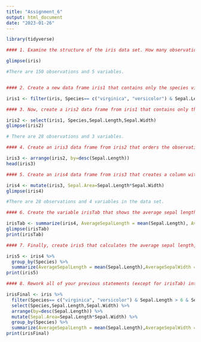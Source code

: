 ```yaml
---
title: "Assignment_6"
output: html_document
date: "2023-01-26"
---
```


```r
library(tidyverse)

#### 1. Examine the structure of the iris data set. How many observations and variables are in the data set?

glimpse(iris)

#There are 150 observations and 5 variables.


#### 2. Create a new data frame iris1 that contains only the species virginica and versicolor with sepal lengths longer than 6 cm and sepal widths longer than 2.5 cm. How many observations and variables are in the data set?

iris1 <- filter(iris, Species== c("virginica", "versicolor") & Sepal.Length > 6 & Sepal.Width > 2.5)

#### 3. Now, create a iris2 data frame from iris1 that contains only the columns for Species, Sepal.Length, and Sepal.Width. How many observations and variables are in the data set?

iris2 <- select(iris1, Species,Sepal.Length,Sepal.Width)
glimpse(iris2)

# There are 28 observations and 3 variables.

#### 4. Create an iris3 data frame from iris2 that orders the observations from largest to smallest sepal length. Show the first 6 rows of this data set.

iris3 <- arrange(iris2, by=desc(Sepal.Length))
head(iris3)

#### 5. Create an iris4 data frame from iris3 that creates a column with a sepal area (length * width) value for each observation. How many observations and variables are in the data set?

iris4 <- mutate(iris3, Sepal.Area=Sepal.Length*Sepal.Width)
glimpse(iris4)

#There are 28 observations and 4 variables in the data set. 

#### 6. Create the variable irisTab that shows the average sepal length, the average sepal width, and the sample size of the entire iris4 data frame and print irisTab.

irisTab <- summarize(iris4, AverageSepalLength = mean(Sepal.Length), AverageSepalWidth = mean(Sepal.Width), SampleSize= n())
glimpse(irisTab)
print(irisTab)

#### 7. Finally, create iris5 that calculates the average sepal length, the average sepal width, and the sample size for each species of in the iris4 data frame and print iris5.

iris5 <- iris4 %>% 
  group_by(Species) %>% 
  summarize(AverageSepalLength = mean(Sepal.Length),AverageSepalWidth = mean(Sepal.Width), SampleSize= n())
print(iris5)

#### 8. Rework all of your previous statements (except for irisTab) into an extended piping operation that uses iris as the input and generates irisFinal as the output.

irisFinal <- iris %>% 
  filter(Species== c("virginica", "versicolor") & Sepal.Length > 6 & Sepal.Width > 2.5) %>% 
  select(Species,Sepal.Length,Sepal.Width) %>%
  arrange(by=desc(Sepal.Length)) %>%
  mutate(Sepal.Area=Sepal.Length*Sepal.Width) %>%
  group_by(Species) %>% 
  summarize(AverageSepalLength = mean(Sepal.Length),AverageSepalWidth = mean(Sepal.Width), SampleSize= n()) 
print(irisFinal)  

```

